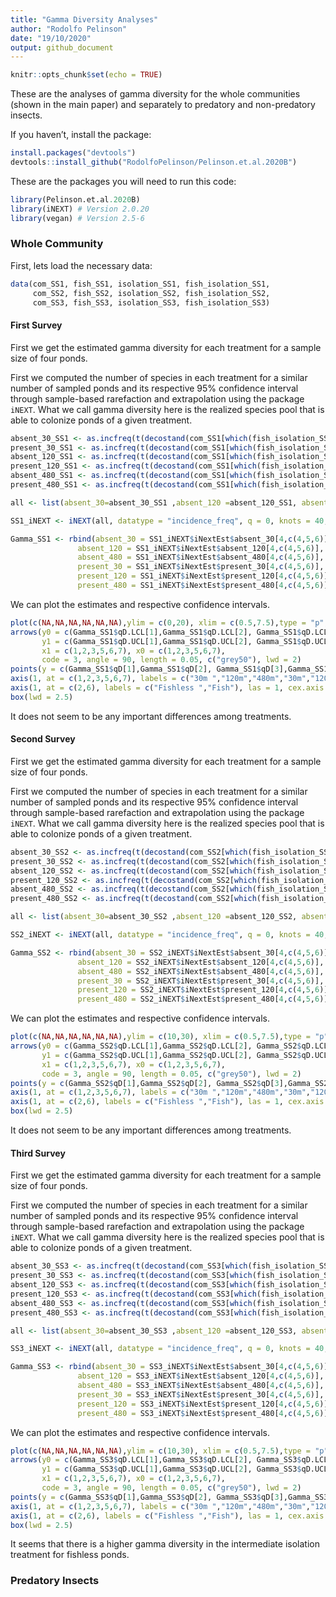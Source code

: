 ```yaml
---
title: "Gamma Diversity Analyses"
author: "Rodolfo Pelinson"
date: "19/10/2020"
output: github_document
---
```


```r
knitr::opts_chunk$set(echo = TRUE)
```


These are the analyses of gamma diversity for the whole communities (shown in the main paper) and separately to predatory and non-predatory insects.

If you haven't, install the package:
```r
install.packages("devtools")
devtools::install_github("RodolfoPelinson/Pelinson.et.al.2020B")
```

These are the packages you will need to run this code:
```r
library(Pelinson.et.al.2020B)
library(iNEXT) # Version 2.0.20
library(vegan) # Version 2.5-6
```


### Whole Community
First, lets load the necessary data:
```r
data(com_SS1, fish_SS1, isolation_SS1, fish_isolation_SS1,
     com_SS2, fish_SS2, isolation_SS2, fish_isolation_SS2,
     com_SS3, fish_SS3, isolation_SS3, fish_isolation_SS3)
```


#### First Survey
First we get the estimated gamma diversity for each treatment for a sample size of four ponds.

First we computed the number of species in each treatment for a similar number of sampled ponds and its respective 95% confidence interval through sample-based rarefaction and extrapolation using the package `iNEXT`. What we call gamma diversity here is the realized species pool that is able to colonize ponds of a given treatment.
```r
absent_30_SS1 <- as.incfreq(t(decostand(com_SS1[which(fish_isolation_SS1 == "030 absent"),], method = "pa")))
present_30_SS1 <- as.incfreq(t(decostand(com_SS1[which(fish_isolation_SS1 == "030 present"),], method = "pa")))
absent_120_SS1 <- as.incfreq(t(decostand(com_SS1[which(fish_isolation_SS1 == "120 absent"),], method = "pa")))
present_120_SS1 <- as.incfreq(t(decostand(com_SS1[which(fish_isolation_SS1 == "120 present"),], method = "pa")))
absent_480_SS1 <- as.incfreq(t(decostand(com_SS1[which(fish_isolation_SS1 == "480 absent"),], method = "pa")))
present_480_SS1 <- as.incfreq(t(decostand(com_SS1[which(fish_isolation_SS1 == "480 present"),], method = "pa")))

all <- list(absent_30=absent_30_SS1 ,absent_120 =absent_120_SS1, absent_480=absent_480_SS1, present_30=present_30_SS1,present_120=present_120_SS1,present_480=present_480_SS1)

SS1_iNEXT <- iNEXT(all, datatype = "incidence_freq", q = 0, knots = 40,se = T, conf = 0.95,nboot =10000, size = c(1:4))

Gamma_SS1 <- rbind(absent_30 = SS1_iNEXT$iNextEst$absent_30[4,c(4,5,6)],
               absent_120 = SS1_iNEXT$iNextEst$absent_120[4,c(4,5,6)],
               absent_480 = SS1_iNEXT$iNextEst$absent_480[4,c(4,5,6)],
               present_30 = SS1_iNEXT$iNextEst$present_30[4,c(4,5,6)],
               present_120 = SS1_iNEXT$iNextEst$present_120[4,c(4,5,6)],
               present_480 = SS1_iNEXT$iNextEst$present_480[4,c(4,5,6)])
```

We can plot the estimates and respective confidence intervals.
```r
plot(c(NA,NA,NA,NA,NA,NA),ylim = c(0,20), xlim = c(0.5,7.5),type = "p", xaxt = "n",ylab = "Gamma",xlab = "", cex.lab = 1, cex.axis = 1, main = "First Survey")
arrows(y0 = c(Gamma_SS1$qD.LCL[1],Gamma_SS1$qD.LCL[2], Gamma_SS1$qD.LCL[3],Gamma_SS1$qD.LCL[4],Gamma_SS1$qD.LCL[5], Gamma_SS1$qD.LCL[6]),
       y1 = c(Gamma_SS1$qD.UCL[1],Gamma_SS1$qD.UCL[2], Gamma_SS1$qD.UCL[3],Gamma_SS1$qD.UCL[4],Gamma_SS1$qD.UCL[5], Gamma_SS1$qD.UCL[6]),
       x1 = c(1,2,3,5,6,7), x0 = c(1,2,3,5,6,7), 
       code = 3, angle = 90, length = 0.05, c("grey50"), lwd = 2)
points(y = c(Gamma_SS1$qD[1],Gamma_SS1$qD[2], Gamma_SS1$qD[3],Gamma_SS1$qD[4],Gamma_SS1$qD[5], Gamma_SS1$qD[6]), x = c(1,2,3,5,6,7), cex = 2, pch = c(15,16,17), col = c("sienna1","sienna3","sienna4","dodgerblue1","dodgerblue3", "dodgerblue4"))
axis(1, at = c(1,2,3,5,6,7), labels = c("30m ","120m","480m","30m","120m","480m"), las = 1, cex.axis = 1)
axis(1, at = c(2,6), labels = c("Fishless ","Fish"), las = 1, cex.axis = 1, line = 2, tick = F)
box(lwd = 2.5)
```

It does not seem to be any important differences among treatments.


#### Second Survey
First we get the estimated gamma diversity for each treatment for a sample size of four ponds.

First we computed the number of species in each treatment for a similar number of sampled ponds and its respective 95% confidence interval through sample-based rarefaction and extrapolation using the package `iNEXT`. What we call gamma diversity here is the realized species pool that is able to colonize ponds of a given treatment.
```r
absent_30_SS2 <- as.incfreq(t(decostand(com_SS2[which(fish_isolation_SS2 == "030 absent"),], method = "pa")))
present_30_SS2 <- as.incfreq(t(decostand(com_SS2[which(fish_isolation_SS2 == "030 present"),], method = "pa")))
absent_120_SS2 <- as.incfreq(t(decostand(com_SS2[which(fish_isolation_SS2 == "120 absent"),], method = "pa")))
present_120_SS2 <- as.incfreq(t(decostand(com_SS2[which(fish_isolation_SS2 == "120 present"),], method = "pa")))
absent_480_SS2 <- as.incfreq(t(decostand(com_SS2[which(fish_isolation_SS2 == "480 absent"),], method = "pa")))
present_480_SS2 <- as.incfreq(t(decostand(com_SS2[which(fish_isolation_SS2 == "480 present"),], method = "pa")))

all <- list(absent_30=absent_30_SS2 ,absent_120 =absent_120_SS2, absent_480=absent_480_SS2, present_30=present_30_SS2,present_120=present_120_SS2,present_480=present_480_SS2)

SS2_iNEXT <- iNEXT(all, datatype = "incidence_freq", q = 0, knots = 40,se = T, conf = 0.95,nboot =10000, size = c(1:4))

Gamma_SS2 <- rbind(absent_30 = SS2_iNEXT$iNextEst$absent_30[4,c(4,5,6)],
               absent_120 = SS2_iNEXT$iNextEst$absent_120[4,c(4,5,6)],
               absent_480 = SS2_iNEXT$iNextEst$absent_480[4,c(4,5,6)],
               present_30 = SS2_iNEXT$iNextEst$present_30[4,c(4,5,6)],
               present_120 = SS2_iNEXT$iNextEst$present_120[4,c(4,5,6)],
               present_480 = SS2_iNEXT$iNextEst$present_480[4,c(4,5,6)])
```

We can plot the estimates and respective confidence intervals.
```r
plot(c(NA,NA,NA,NA,NA,NA),ylim = c(10,30), xlim = c(0.5,7.5),type = "p", xaxt = "n",ylab = "Gamma",xlab = "", cex.lab = 1, cex.axis = 1, main = "Second Survey")
arrows(y0 = c(Gamma_SS2$qD.LCL[1],Gamma_SS2$qD.LCL[2], Gamma_SS2$qD.LCL[3],Gamma_SS2$qD.LCL[4],Gamma_SS2$qD.LCL[5], Gamma_SS2$qD.LCL[6]),
       y1 = c(Gamma_SS2$qD.UCL[1],Gamma_SS2$qD.UCL[2], Gamma_SS2$qD.UCL[3],Gamma_SS2$qD.UCL[4],Gamma_SS2$qD.UCL[5], Gamma_SS2$qD.UCL[6]),
       x1 = c(1,2,3,5,6,7), x0 = c(1,2,3,5,6,7), 
       code = 3, angle = 90, length = 0.05, c("grey50"), lwd = 2)
points(y = c(Gamma_SS2$qD[1],Gamma_SS2$qD[2], Gamma_SS2$qD[3],Gamma_SS2$qD[4],Gamma_SS2$qD[5], Gamma_SS2$qD[6]), x = c(1,2,3,5,6,7), cex = 2, pch = c(15,16,17), col = c("sienna1","sienna3","sienna4","dodgerblue1","dodgerblue3", "dodgerblue4"))
axis(1, at = c(1,2,3,5,6,7), labels = c("30m ","120m","480m","30m","120m","480m"), las = 1, cex.axis = 1)
axis(1, at = c(2,6), labels = c("Fishless ","Fish"), las = 1, cex.axis = 1, line = 2, tick = F)
box(lwd = 2.5)
```

It does not seem to be any important differences among treatments.


#### Third Survey
First we get the estimated gamma diversity for each treatment for a sample size of four ponds.

First we computed the number of species in each treatment for a similar number of sampled ponds and its respective 95% confidence interval through sample-based rarefaction and extrapolation using the package `iNEXT`. What we call gamma diversity here is the realized species pool that is able to colonize ponds of a given treatment.
```r
absent_30_SS3 <- as.incfreq(t(decostand(com_SS3[which(fish_isolation_SS3 == "030 absent"),], method = "pa")))
present_30_SS3 <- as.incfreq(t(decostand(com_SS3[which(fish_isolation_SS3 == "030 present"),], method = "pa")))
absent_120_SS3 <- as.incfreq(t(decostand(com_SS3[which(fish_isolation_SS3 == "120 absent"),], method = "pa")))
present_120_SS3 <- as.incfreq(t(decostand(com_SS3[which(fish_isolation_SS3 == "120 present"),], method = "pa")))
absent_480_SS3 <- as.incfreq(t(decostand(com_SS3[which(fish_isolation_SS3 == "480 absent"),], method = "pa")))
present_480_SS3 <- as.incfreq(t(decostand(com_SS3[which(fish_isolation_SS3 == "480 present"),], method = "pa")))

all <- list(absent_30=absent_30_SS3 ,absent_120 =absent_120_SS3, absent_480=absent_480_SS3, present_30=present_30_SS3,present_120=present_120_SS3,present_480=present_480_SS3)

SS3_iNEXT <- iNEXT(all, datatype = "incidence_freq", q = 0, knots = 40,se = T, conf = 0.95,nboot =10000, size = c(1:4))

Gamma_SS3 <- rbind(absent_30 = SS3_iNEXT$iNextEst$absent_30[4,c(4,5,6)],
               absent_120 = SS3_iNEXT$iNextEst$absent_120[4,c(4,5,6)],
               absent_480 = SS3_iNEXT$iNextEst$absent_480[4,c(4,5,6)],
               present_30 = SS3_iNEXT$iNextEst$present_30[4,c(4,5,6)],
               present_120 = SS3_iNEXT$iNextEst$present_120[4,c(4,5,6)],
               present_480 = SS3_iNEXT$iNextEst$present_480[4,c(4,5,6)])
```

We can plot the estimates and respective confidence intervals.
```r
plot(c(NA,NA,NA,NA,NA,NA),ylim = c(10,30), xlim = c(0.5,7.5),type = "p", xaxt = "n",ylab = "Gamma",xlab = "", cex.lab = 1, cex.axis = 1, main = "Third Survey")
arrows(y0 = c(Gamma_SS3$qD.LCL[1],Gamma_SS3$qD.LCL[2], Gamma_SS3$qD.LCL[3],Gamma_SS3$qD.LCL[4],Gamma_SS3$qD.LCL[5], Gamma_SS3$qD.LCL[6]),
       y1 = c(Gamma_SS3$qD.UCL[1],Gamma_SS3$qD.UCL[2], Gamma_SS3$qD.UCL[3],Gamma_SS3$qD.UCL[4],Gamma_SS3$qD.UCL[5], Gamma_SS3$qD.UCL[6]),
       x1 = c(1,2,3,5,6,7), x0 = c(1,2,3,5,6,7), 
       code = 3, angle = 90, length = 0.05, c("grey50"), lwd = 2)
points(y = c(Gamma_SS3$qD[1],Gamma_SS3$qD[2], Gamma_SS3$qD[3],Gamma_SS3$qD[4],Gamma_SS3$qD[5], Gamma_SS3$qD[6]), x = c(1,2,3,5,6,7), cex = 2, pch = c(15,16,17), col = c("sienna1","sienna3","sienna4","dodgerblue1","dodgerblue3", "dodgerblue4"))
axis(1, at = c(1,2,3,5,6,7), labels = c("30m ","120m","480m","30m","120m","480m"), las = 1, cex.axis = 1)
axis(1, at = c(2,6), labels = c("Fishless ","Fish"), las = 1, cex.axis = 1, line = 2, tick = F)
box(lwd = 2.5)
```
It seems that there is a higher gamma diversity in the intermediate isolation treatment for fishless ponds.




### Predatory Insects



